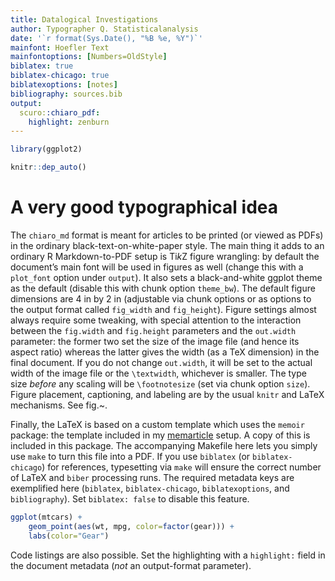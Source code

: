 ```yaml
---
title: Datalogical Investigations
author: Typographer Q. Statisticalanalysis
date: '`r format(Sys.Date(), "%B %e, %Y")`'
mainfont: Hoefler Text
mainfontoptions: [Numbers=OldStyle]
biblatex: true
biblatex-chicago: true
biblatexoptions: [notes]
bibliography: sources.bib
output:
  scuro::chiaro_pdf:
    highlight: zenburn
---
```


```r
library(ggplot2)

knitr::dep_auto()
```

# A very good typographical idea

The `chiaro_md` format is meant for articles to be printed (or viewed as PDFs) in the ordinary black-text-on-white-paper style. The main thing it adds to an ordinary R Markdown-to-PDF setup is Ti*k*Z figure wrangling: by default the document's main font will be used in figures as well (change this with a `plot_font` option under `output`). It also sets a black-and-white ggplot theme as the default (disable this with chunk option `theme_bw`). The default figure dimensions are 4 in by 2 in (adjustable via chunk options or as options to the output format called `fig_width` and `fig_height`). Figure settings almost always require some tweaking, with special attention to the interaction between the `fig.width` and `fig.height` parameters and the `out.width` parameter: the former two set the size of the image file (and hence its aspect ratio) whereas the latter gives the width (as a TeX dimension) in the final document. If you do not change `out.width`, it will be set to the actual width of the image file or the `\textwidth`, whichever is smaller. The type size *before* any scaling will be `\footnotesize` (set via chunk option `size`). Figure placement, captioning, and labeling are by the usual `knitr` and LaTeX mechanisms. See fig.~\ref{fig:cars}.

Finally, the LaTeX is based on a custom template which uses the `memoir` package: the template included in my [memarticle](http://github.com/agoldst/memarticle) setup. A copy of this is included in this package. The accompanying Makefile here lets you simply use `make` to turn this file into a PDF. If you use `biblatex` (or `biblatex-chicago`) for references, typesetting via `make` will ensure the correct number of LaTeX and `biber` processing runs. The required metadata keys are exemplified here (`biblatex`, `biblatex-chicago`, `biblatexoptions`, and `bibliography`). Set `biblatex: false` to disable this feature.\autocite[An example citation: ]{wilde:soul}

```r
ggplot(mtcars) +
    geom_point(aes(wt, mpg, color=factor(gear))) +
    labs(color="Gear")
```

Code listings are also possible. Set the highlighting with a `highlight:` field in the document metadata (*not* an output-format parameter).
